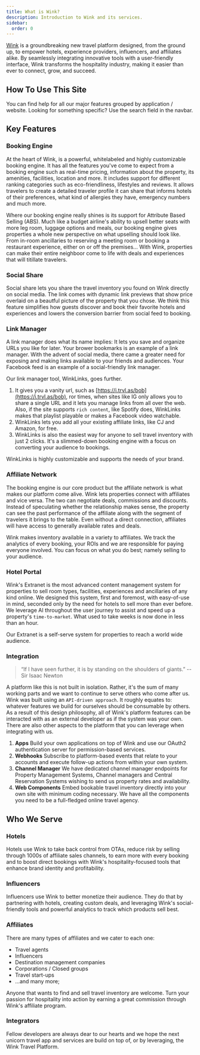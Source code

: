 ```yaml
---
title: What is Wink?
description: Introduction to Wink and its services.
sidebar:
  order: 0
---
```



[Wink](https://wink.travel) is a groundbreaking new travel platform designed, from the ground up, to empower hotels, experience providers, influencers, and affiliates alike. By seamlessly integrating innovative tools with a user-friendly interface, Wink transforms the hospitality industry, making it easier than ever to connect, grow, and succeed.

## How To Use This Site

You can find help for all our major features grouped by application / website. Looking for something specific? Use the search field in the navbar.

<LinkCard
  title="Affiliate Portal"
  description="For affiliates who want to learn how to earn a passive income by monetizing your social accounts with Wink. Wink Studio has all the tools you need to sell like a pro!"
  href="/studio/what-is-studio"
/>

<LinkCard
  title="Booking Engine"
  description="Learn how our booking engine works. Go to the booking engine section for a deep dive."
  href="/booking-engine/how-it-works"
/>

<LinkCard
  title="Corporate Portal"
  description="For organization looking for great rates and inventory for your corporate travel needs. Look no further and check out how to join us as a corporation and enjoy the services we have to offer."
  href="/corporate/what-is-group"
/>

<LinkCard
  title="Hotel Portal"
  description="For properties that want to start selling on Wink and connect with affiliates from all over the world? Learn how to use our Extranet."
  href="/extranet/what-is-extranet"
/>

<LinkCard
  title="Link Manager"
  description="Learn how WinkLinks can help to level up your online selling game and freshen up your IG bio link at the same time."
  href="/winklinks/what-is-winklinks"
/>

<LinkCard
  title="Travel Agent Portal"
  description="For travel agents who want to find out what Wink can offer them in terms of bespoke rates, deals and inventory, directly from suppliers."
  href="/travel-agent/what-is-agent"
/>

<LinkCard
  title="Payment Portal"
  description="Learn how to use our payment portal to track your earnings and withdraw your funds."
  href="/payment/what-is-trip-pay"
/>

<LinkCard
  title="Developers"
  description="For developers and organizations that want to integrate and start working with the Wink Travel Platform."
  href="/developer/concepts"
/>

## Key Features

### Booking Engine

At the heart of Wink, is a powerful, whitelabeled and highly customizable booking engine. It has all the features you've come to expect from a booking engine such as real-time pricing, information about the property, its amenities, facilities, location and more. It includes support for different ranking categories such as eco-friendliness, lifestyles and reviews. It allows travelers to create a detailed traveler profile it can share that informs hotels of their preferences, what kind of allergies they have, emergency numbers and much more. 

Where our booking engine really shines is its support for Attribute Based Selling (ABS). Much like a budget airline's ability to upsell better seats with more leg room, luggage options and meals, our booking engine gives properties a whole new perspective on what upselling should look like. From in-room ancillaries to reserving a meeting room or booking a restaurant experience, either on or off the premises... With Wink, properties can make their entire neighboor come to life with deals and experiences that will titillate travelers.

### Social Share

Social share lets you share the travel inventory you found on Wink directly on social media. The link comes with dynamic link previews that show price overlaid on a beautful picture of the property that you chose. We think this feature simplifies how guests discover and book their favorite hotels and experiences and lowers the conversion barrier from social feed to booking​​.

### Link Manager

A link manager does what its name implies: It lets you save and organize URLs you like for later. Your brower bookmarks is an example of a link manager. With the advent of social media, there came a greater need for exposing and making links available to your friends and audiences. Your Facebook feed is an example of a social-friendly link manager.

Our link manager tool, WinkLinks, goes further. 

1. It gives you a vanity url, such as [https://i.trvl.as/bob](https://i.trvl.as/bob), ror times, when sites like IG only allows you to share a single URL and it lets you manage links from all over the web. Also, if the site supports `rich content`, like Spotify does, WinkLinks makes that playlist playable or makes a Facebook video watchable. 
2. WinkLinks lets you add all your existing affiliate links, like CJ and Amazon, for free.
3. WinkLinks is also the easiest way for anyone to sell travel inventory with just 2 clicks. It's a slimmed-down booking engine with a focus on converting your audience to bookings.

WinkLinks is highly customizable and supports the needs of your brand.

### Affiliate Network

The booking engine is our core product but the affiliate network is what makes our platform come alive. Wink lets properties connect with affiliates and vice versa. The two can negotiate deals, commissions and discounts. Instead of speculating whether the relationship makes sense, the property can see the past performance of the affiliate along with the segment of travelers it brings to the table. Even without a direct connection, affiliates will have access to generally available rates and deals. 

Wink makes inventory available in a variety to affiliates. We track the analytics of every booking, your ROIs and we are responsible for paying everyone involved. You can focus on what you do best; namely selling to your audience.

### Hotel Portal

Wink's Extranet is the most advanced content management system for properties to sell room types, facilities, experiences and ancillaries of any kind online. We designed this system, first and foremost, with easy-of-use in mind, seconded only by the need for hotels to sell more than ever before. We leverage AI throughout the user journey to assist and speed up a property's `time-to-market`. What used to take weeks is now done in less than an hour. 

Our Extranet is a self-serve system for properties to reach a world wide audience.

### Integration

> “If I have seen further, it is by standing on the shoulders of giants.” -- Sir Isaac Newton

A platform like this is not built in isolation. Rather, it's the sum of many working parts and we want to continue to serve others who come after us. Wink was built using an `API-driven approach`. It roughly equates to: whatever features we build for ourselves should be consumable by others. As a result of this design philosophy, all of Wink's platform features can be interacted with as an external developer as if the system was your own. There are also other aspects to the platform that you can leverage when integrating with us. 

1. **Apps** Build your own applications on top of Wink and use our OAuth2 authentication server for permission-based services.
2. **Webhooks** Subscribe to platform-based events that relate to your accounts and execute follow-up actions from within your own system.
3. **Channel Manager** We have dedicated channel manager endpoints for Property Management Systems, Channel managers and Central Reservation Systems wishing to send us property rates and availability.
4. **Web Components** Embed bookable travel inventory directly into your own site with minimum coding necessary. We have all the components you need to be a full-fledged online travel agency.


## Who We Serve

### Hotels

Hotels use Wink to take back control from OTAs, reduce risk by selling through 1000s of affiliate sales channels, to earn more with every booking and to boost direct bookings with Wink's hospitality-focused tools that enhance brand identity and profitability​.

### Influencers

Influencers use Wink to better monetize their audience. They do that by partnering with hotels, creating custom deals, and leveraging Wink's social-friendly tools and powerful analytics to track which products sell best​.

### Affiliates

There are many types of affiliates and we cater to each one:

- Travel agents
- Influencers 
- Destination management companies
- Corporations / Closed groups
- Travel start-ups
- ...and many more; 

Anyone that wants to find and sell travel inventory are welcome. Turn your passion for hospitality into action by earning a great commission through Wink's affiliate program.

### Integrators

Fellow developers are always dear to our hearts and we hope the next unicorn travel app and services are build on top of, or by leveraging, the Wink Travel Platform.
